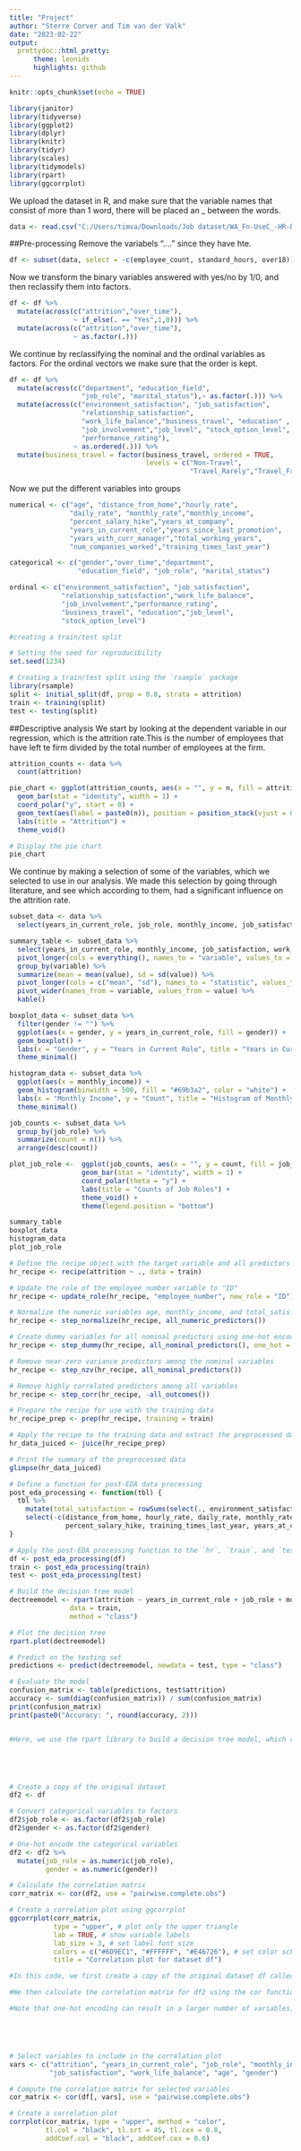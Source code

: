 ```yaml
---
title: "Project"
author: "Sterre Corver and Tim van der Valk"
date: "2023-02-22"
output:
  prettydoc::html_pretty:
      theme: leonids
      highlights: github
---
```


```r
knitr::opts_chunk$set(echo = TRUE)
```

```r
library(janitor)
library(tidyverse)
library(ggplot2)
library(dplyr)
library(knitr)
library(tidyr)
library(scales)
library(tidymodels)
library(rpart)
library(ggcorrplot)
```

We upload the dataset in R, and make sure that the variable names that consist of more than 1 word, there will be placed an _ between the words. 

```r
data <- read.csv("C:/Users/timva/Downloads/Job dataset/WA_Fn-UseC_-HR-Employee-Attrition.csv") %>% clean_names()
```

##Pre-processing
Remove the variabels "...." since they have hte.

```r
df <- subset(data, select = -c(employee_count, standard_hours, over18))
```

Now we transform the binary variables answered with yes/no by 1/0, and then reclassify them into factors.

```r
df <- df %>%
  mutate(across(c("attrition","over_time"),
                ~ if_else(. == "Yes",1,0))) %>% 
  mutate(across(c("attrition","over_time"),
                ~ as.factor(.)))
```


We continue by reclassifying the nominal and the ordinal variables as factors. For the ordinal vectors we make sure that the order is kept.

```r
df <- df %>%  
  mutate(across(c("department", "education_field",
                  "job_role", "marital_status"),~ as.factor(.))) %>%
  mutate(across(c("environment_satisfaction", "job_satisfaction",
                  "relationship_satisfaction",
                  "work_life_balance","business_travel", "education" ,
                  "job_involvement","job_level", "stock_option_level",
                  "performance_rating"),
                ~ as.ordered(.))) %>%
  mutate(business_travel = factor(business_travel, ordered = TRUE,
                                  levels = c("Non-Travel",
                                             "Travel_Rarely","Travel_Frequently")))
```


Now we put the different variables into groups
```r
numerical <- c("age", "distance_from_home","hourly_rate",
               "daily_rate", "monthly_rate","monthly_income",
               "percent_salary_hike","years_at_company",
               "years_in_current_role","years_since_last_promotion",
               "years_with_curr_manager","total_working_years",
               "num_companies_worked","training_times_last_year") 

categorical <- c("gender","over_time","department",
                 "education_field", "job_role", "marital_status")

ordinal <- c("environment_satisfaction", "job_satisfaction",
             "relationship_satisfaction","work_life_balance",
             "job_involvement","performance_rating",
             "business_travel", "education","job_level",
             "stock_option_level")
```

```r
#creating a train/test split

# Setting the seed for reproducibility
set.seed(1234)

# Creating a train/test split using the `rsample` package
library(rsample)
split <- initial_split(df, prop = 0.8, strata = attrition)
train <- training(split)
test <- testing(split)
```


##Descriptive analysis
We start by looking at the dependent variable in our regression, which is the attrition rate.This is the number of employees that have left te firm divided by the total number of employees at the firm.

```r

attrition_counts <- data %>%
  count(attrition)

pie_chart <- ggplot(attrition_counts, aes(x = "", y = n, fill = attrition)) +
  geom_bar(stat = "identity", width = 1) +
  coord_polar("y", start = 0) +
  geom_text(aes(label = paste0(n)), position = position_stack(vjust = 0.5)) +
  labs(title = "Attrition") +
  theme_void()

# Display the pie chart
pie_chart
```

We continue by making a selection of some of the variables, which we selected to use in our analysis. We made this selection by going through literature, and see which according to them, had a significant influence on the attrition rate.

```r
subset_data <- data %>%
  select(years_in_current_role, job_role, monthly_income, job_satisfaction, work_life_balance, age, gender)

summary_table <- subset_data %>%
  select(years_in_current_role, monthly_income, job_satisfaction, work_life_balance, age) %>%
  pivot_longer(cols = everything(), names_to = "variable", values_to = "value") %>%
  group_by(variable) %>%
  summarize(mean = mean(value), sd = sd(value)) %>%
  pivot_longer(cols = c("mean", "sd"), names_to = "statistic", values_to = "value") %>%
  pivot_wider(names_from = variable, values_from = value) %>%
  kable()

boxplot_data <- subset_data %>%
  filter(gender != "") %>%
  ggplot(aes(x = gender, y = years_in_current_role, fill = gender)) +
  geom_boxplot() +
  labs(x = "Gender", y = "Years in Current Role", title = "Years in Current Role by Gender") +
  theme_minimal()

histogram_data <- subset_data %>%
  ggplot(aes(x = monthly_income)) +
  geom_histogram(binwidth = 500, fill = "#69b3a2", color = "white") +
  labs(x = "Monthly Income", y = "Count", title = "Histogram of Monthly Income") +
  theme_minimal()

job_counts <- subset_data %>%
  group_by(job_role) %>%
  summarize(count = n()) %>%
  arrange(desc(count))

plot_job_role <-  ggplot(job_counts, aes(x = "", y = count, fill = job_role)) +
                  geom_bar(stat = "identity", width = 1) +
                  coord_polar(theta = "y") +
                  labs(title = "Counts of Job Roles") +
                  theme_void() +
                  theme(legend.position = "bottom")

summary_table
boxplot_data
histogram_data
plot_job_role
```

```r
# Define the recipe object with the target variable and all predictors
hr_recipe <- recipe(attrition ~ ., data = train) 

# Update the role of the employee_number variable to "ID"
hr_recipe <- update_role(hr_recipe, "employee_number", new_role = "ID")

# Normalize the numeric variables age, monthly_income, and total_satisfaction
hr_recipe <- step_normalize(hr_recipe, all_numeric_predictors())

# Create dummy variables for all nominal predictors using one-hot encoding
hr_recipe <- step_dummy(hr_recipe, all_nominal_predictors(), one_hot = TRUE)

# Remove near-zero variance predictors among the nominal variables
hr_recipe <- step_nzv(hr_recipe, all_nominal_predictors())

# Remove highly correlated predictors among all variables
hr_recipe <- step_corr(hr_recipe, -all_outcomes())

```

```r
# Prepare the recipe for use with the training data
hr_recipe_prep <- prep(hr_recipe, training = train)

# Apply the recipe to the training data and extract the preprocessed data
hr_data_juiced <- juice(hr_recipe_prep)

# Print the summary of the preprocessed data
glimpse(hr_data_juiced)

```

```r
# Define a function for post-EDA data processing
post_eda_processing <- function(tbl) {
  tbl %>%
    mutate(total_satisfaction = rowSums(select(., environment_satisfaction:job_involvement))) %>%
    select(-c(distance_from_home, hourly_rate, daily_rate, monthly_rate,
              percent_salary_hike, training_times_last_year, years_at_company))
}

# Apply the post-EDA processing function to the `hr`, `train`, and `test` data frames
df <- post_eda_processing(df)
train <- post_eda_processing(train)
test <- post_eda_processing(test)

```

```r
# Build the decision tree model
dectreemodel <- rpart(attrition ~ years_in_current_role + job_role + monthly_income + job_satisfaction + work_life_balance + age + gender,
               data = train,
               method = "class")

# Plot the decision tree
rpart.plot(dectreemodel)

# Predict on the testing set
predictions <- predict(dectreemodel, newdata = test, type = "class")

# Evaluate the model
confusion_matrix <- table(predictions, test$attrition)
accuracy <- sum(diag(confusion_matrix)) / sum(confusion_matrix)
print(confusion_matrix)
print(paste0("Accuracy: ", round(accuracy, 2)))


#Here, we use the rpart library to build a decision tree model, which can be visualized using the rpart.plot library. We convert the "gender" variable to a factor, split the data into training and testing sets, and fit the model on the training data. We then predict on the testing set and evaluate the model using a confusion matrix and accuracy metric. Note that this is just one possible solution, and there are many other models and techniques you can use to predict "attrition" with these variables.






```
```r
# Create a copy of the original dataset
df2 <- df

# Convert categorical variables to factors
df2$job_role <- as.factor(df2$job_role)
df2$gender <- as.factor(df2$gender)

# One-hot encode the categorical variables
df2 <- df2 %>%
  mutate(job_role = as.numeric(job_role),
         gender = as.numeric(gender))

# Calculate the correlation matrix
corr_matrix <- cor(df2, use = "pairwise.complete.obs")

# Create a correlation plot using ggcorrplot
ggcorrplot(corr_matrix,
           type = "upper", # plot only the upper triangle
           lab = TRUE, # show variable labels
           lab_size = 3, # set label font size
           colors = c("#6D9EC1", "#FFFFFF", "#E46726"), # set color scheme
           title = "Correlation plot for dataset df")

#In this code, we first create a copy of the original dataset df called df2. We then convert the categorical variables job_role and gender to factors, and use the mutate function from the dplyr package to one-hot encode them as numeric variables.

#We then calculate the correlation matrix for df2 using the cor function, and create a correlation plot using ggcorrplot as before.

#Note that one-hot encoding can result in a larger number of variables, which may make the correlation matrix and plot more difficult to interpret. You may want to consider other techniques for handling categorical variables, such as grouping or binning, depending on the specific needs of your analysis.






```
```r
# Select variables to include in the correlation plot
vars <- c("attrition", "years_in_current_role", "job_role", "monthly_income", 
          "job_satisfaction", "work_life_balance", "age", "gender")

# Compute the correlation matrix for selected variables
cor_matrix <- cor(df[, vars], use = "pairwise.complete.obs")

# Create a correlation plot
corrplot(cor_matrix, type = "upper", method = "color", 
         tl.col = "black", tl.srt = 45, tl.cex = 0.8, 
         addCoef.col = "black", addCoef.cex = 0.6)
```

